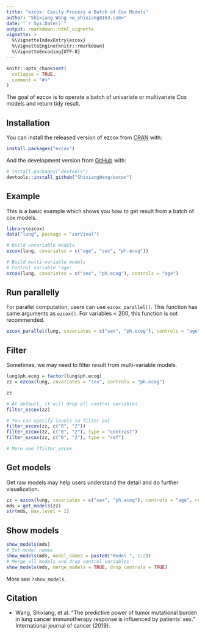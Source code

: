 ```yaml
---
title: "ezcox: Easily Process a Batch of Cox Models"
author: "Shixiang Wang <w_shixiang@163.com>"
date: "`r Sys.Date()`"
output: rmarkdown::html_vignette
vignette: >
  %\VignetteIndexEntry{ezcox}
  %\VignetteEngine{knitr::rmarkdown}
  %\VignetteEncoding{UTF-8}
---
```


```r
knitr::opts_chunk$set(
  collapse = TRUE,
  comment = "#>"
)
```

The goal of ezcox is to operate a batch of univariate or multivariate Cox models and return tidy result.

## Installation

You can install the released version of ezcox from [CRAN](https://CRAN.R-project.org) with:

``` r
install.packages("ezcox")
```

And the development version from [GitHub](https://github.com/) with:

``` r
# install.packages("devtools")
devtools::install_github("ShixiangWang/ezcox")
```
## Example

This is a basic example which shows you how to get result from a batch of cox models.

```r
library(ezcox)
data("lung", package = "survival")

# Build unvariable models
ezcox(lung, covariates = c("age", "sex", "ph.ecog"))

# Build multi-variable models
# Control variable 'age'
ezcox(lung, covariates = c("sex", "ph.ecog"), controls = "age")
```

## Run parallelly

For parallel computation, users can use `ezcox_parallel()`. This function has same arguments as `ezcox()`.
For variables < 200, this function is not recommended.

```r
ezcox_parallel(lung, covariates = c("sex", "ph.ecog"), controls = "age")
```


## Filter

Sometimes, we may need to filter result from multi-variable models.

```r
lung$ph.ecog = factor(lung$ph.ecog)
zz = ezcox(lung, covariates = "sex", controls = "ph.ecog")

zz

# At default, it will drop all control variables
filter_ezcox(zz)

# You can specify levels to filter out
filter_ezcox(zz, c("0", "2"))
filter_ezcox(zz, c("0", "2"), type = "contrast")
filter_ezcox(zz, c("0", "2"), type = "ref")

# More see ?filter_ezcox
```

## Get models

Get raw models may help users understand the detail and do further visualization.

```r
zz = ezcox(lung, covariates = c("sex", "ph.ecog"), controls = "age", return_models=TRUE)
mds = get_models(zz)
str(mds, max.level = 1)
```

## Show models

```r
show_models(mds)
# Set model names
show_models(mds, model_names = paste0("Model ", 1:2))
# Merge all models and drop control variables
show_models(mds, merge_models = TRUE, drop_controls = TRUE)
```

More see `?show_models`.

## Citation

* Wang, Shixiang, et al. “The predictive power of tumor mutational burden in lung cancer immunotherapy response is influenced by patients’ sex.” International journal of cancer (2019).
